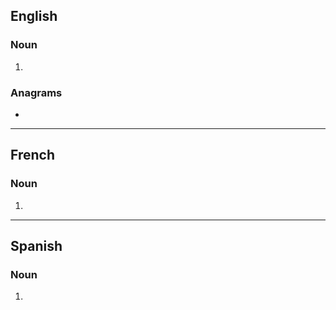 ==English==

===Noun===
{{head|en|noun plural form}}

# {{plural of|hipster|lang=en}}

===Anagrams===
* {{anagrams|en|thripses}}

----

==French==

===Noun===
{{head|fr|noun plural form|g=m|g2=f}}

# {{plural of|hipster|lang=fr}}

----

==Spanish==

===Noun===
{{head|es|noun form}}

# {{plural of|hipster|lang=es}}